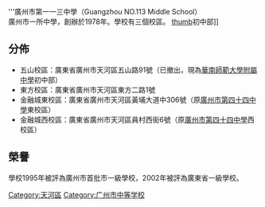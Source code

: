 {{Multiple issues|
{{Notability Unreferenced|time=2020-09-10T14:56:17+00:00}}
{{Newsrelease|time=2020-09-10T14:56:17+00:00}}
{{Unreferenced|time=2020-09-10T14:56:17+00:00}}
}}
'''廣州市第一一三中學（Guangzhou NO.113 Middle School）
<br>廣州市一所中學，創辦於1978年。學校有三個校區。
[[FILE:Guangzhou_No._113_Middle_School.jpg|thumb]]初中部]]

==分佈==
*五山校區：廣東省廣州市天河區五山路91號（已撤出，現為[[華南師範大學附屬中學|華南師範大學附屬中學]]初中部）
*東方校區：廣東省廣州市天河區東方二路1號
*金融城東校區：廣東省廣州市天河區黃埔大道中306號（原[[廣州市第四十四中學|廣州市第四十四中學]]東校區）
*金融城西校區：廣東省廣州市天河區員村西街6號（原[[廣州市第四十四中學|廣州市第四十四中學]]西校區）

==榮譽==
學校1995年被評為廣州市首批市一級學校，2002年被評為廣東省一級學校。
{{GZ-stub}}
[[Category:天河區|Category:天河區]]
[[Category:广州市中等学校|Category:广州市中等学校]]